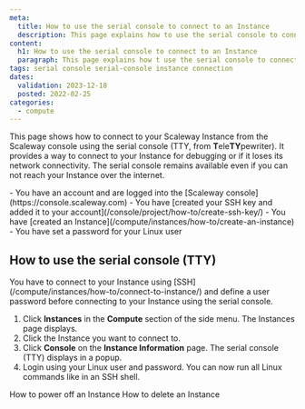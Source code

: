 ```yaml
---
meta:
  title: How to use the serial console to connect to an Instance
  description: This page explains how to use the serial console to connect to an Instance
content:
  h1: How to use the serial console to connect to an Instance
  paragraph: This page explains how t use the serial console to connect to an Instance
tags: serial console serial-console instance connection
dates:
  validation: 2023-12-18
  posted: 2022-02-25
categories:
  - compute
---
```


This page shows how to connect to your Scaleway Instance from the Scaleway console using the serial console (TTY, from **T**ele**TY**pewriter). It provides a way to connect to your Instance for debugging or if it loses its network connectivity. The serial console remains available even if you can not reach your Instance over the internet.

<Macro id="iam-requirements" />

<Message type="requirement">
  - You have an account and are logged into the [Scaleway console](https://console.scaleway.com)
  - You have [created your SSH key and added it to your account](/console/project/how-to/create-ssh-key/)
  - You have [created an Instance](/compute/instances/how-to/create-an-instance)
  - You have set a password for your Linux user
</Message>

## How to use the serial console (TTY)

<Message type="important">
  You have to connect to your Instance using [SSH](/compute/instances/how-to/connect-to-instance/) and define a user password before connecting to your Instance using the serial console.
</Message>

1. Click **Instances** in the **Compute** section of the side menu. The Instances page displays.
2. Click the Instance you want to connect to.
3. Click **Console** on the **Instance Information** page. The serial console (TTY) displays in a popup.
    <Lightbox src="scaleway-connect-tty.webp" alt="" /> 
4. Login using your Linux user and password. You can now run all Linux commands like in an SSH shell.

<Navigation title="See also">
  <PreviousButton to="/compute/instances/how-to/power-off-instance/">How to power off an Instance</PreviousButton>
  <NextButton to="/compute/instances/how-to/delete-instance/">How to delete an Instance</NextButton>
</Navigation>